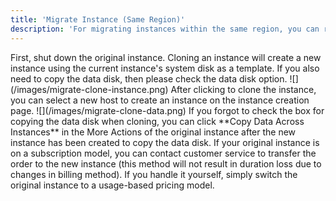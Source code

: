 ```yaml
---
title: 'Migrate Instance (Same Region)'
description: 'For migrating instances within the same region, you can refer to this document. The operation is very simple and the migration speed is fast.'
---
```

<Steps>
    <Step title="Power off the original instance">
        First, shut down the original instance.
    </Step>
    <Step title="Clone the instance">
        Cloning an instance will create a new instance using the current instance's system disk as a template. If you also need to copy the data disk, then please check the data disk option.
        ![](/images/migrate-clone-instance.png)
        After clicking to clone the instance, you can select a new host to create an instance on the instance creation page.
        ![](/images/migrate-clone-data.png)   
        <Tip>
        If you forgot to check the box for copying the data disk when cloning, you can click **Copy Data Across Instances** in the More Actions of the original instance after the new instance has been created to copy the data disk.
        </Tip>
    </Step>
    <Step title="Handle billing">
        If your original instance is on a subscription model, you can contact customer service to transfer the order to the new instance (this method will not result in duration loss due to changes in billing method). If you handle it yourself, simply switch the original instance to a usage-based pricing model.
    </Step>
</Steps>